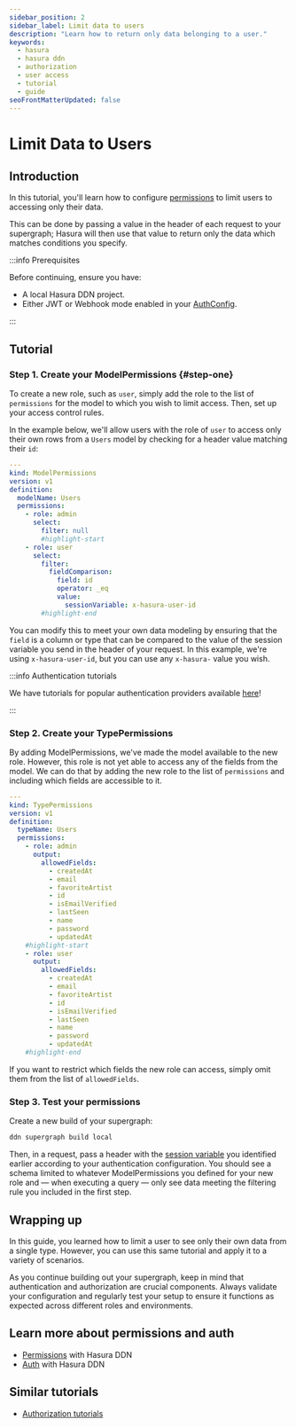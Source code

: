 ```yaml
---
sidebar_position: 2
sidebar_label: Limit data to users
description: "Learn how to return only data belonging to a user."
keywords:
  - hasura
  - hasura ddn
  - authorization
  - user access
  - tutorial
  - guide
seoFrontMatterUpdated: false
---
```


# Limit Data to Users

## Introduction

In this tutorial, you'll learn how to configure [permissions](/reference/metadata-reference/permissions.mdx) to limit
users to accessing only their data.

This can be done by passing a value in the header of each request to your supergraph; Hasura will then use that value to
return only the data which matches conditions you specify.

:::info Prerequisites

Before continuing, ensure you have:

- A local Hasura DDN project.
- Either JWT or Webhook mode enabled in your [AuthConfig](/reference/metadata-reference/auth-config.mdx).

:::

## Tutorial

### Step 1. Create your ModelPermissions {#step-one}

To create a new role, such as `user`, simply add the role to the list of `permissions` for the model to which you wish
to limit access. Then, set up your access control rules.

In the example below, we'll allow users with the role of `user` to access only their own rows from a `Users` model by
checking for a header value matching their `id`:

```yaml title="For example, in a Users.hml"
---
kind: ModelPermissions
version: v1
definition:
  modelName: Users
  permissions:
    - role: admin
      select:
        filter: null
        #highlight-start
    - role: user
      select:
        filter:
          fieldComparison:
            field: id
            operator: _eq
            value:
              sessionVariable: x-hasura-user-id
        #highlight-end
```

You can modify this to meet your own data modeling by ensuring that the `field` is a column or type that can be compared
to the value of the session variable you send in the header of your request. In this example, we're using
`x-hasura-user-id`, but you can use any `x-hasura-` value you wish.

:::info Authentication tutorials

We have tutorials for popular authentication providers available [here](/auth/jwt/tutorials/integrations/index.mdx)!

:::

### Step 2. Create your TypePermissions

By adding ModelPermissions, we've made the model available to the new role. However, this role is not yet able to access
any of the fields from the model. We can do that by adding the new role to the list of `permissions` and including which
fields are accessible to it.

```yaml title="For example, in a Users.hml"
---
kind: TypePermissions
version: v1
definition:
  typeName: Users
  permissions:
    - role: admin
      output:
        allowedFields:
          - createdAt
          - email
          - favoriteArtist
          - id
          - isEmailVerified
          - lastSeen
          - name
          - password
          - updatedAt
    #highlight-start
    - role: user
      output:
        allowedFields:
          - createdAt
          - email
          - favoriteArtist
          - id
          - isEmailVerified
          - lastSeen
          - name
          - password
          - updatedAt
    #highlight-end
```

If you want to restrict which fields the new role can access, simply omit them from the list of `allowedFields`.

### Step 3. Test your permissions

Create a new build of your supergraph:

```sh
ddn supergraph build local
```

Then, in a request, pass a header with the [session variable](#step-one) you identified earlier according to your
authentication configuration. You should see a schema limited to whatever ModelPermissions you defined for your new role
and — when executing a query — only see data meeting the filtering rule you included in the first step.

## Wrapping up

In this guide, you learned how to limit a user to see only their own data from a single type. However, you can use this
same tutorial and apply it to a variety of scenarios.

As you continue building out your supergraph, keep in mind that authentication and authorization are crucial components.
Always validate your configuration and regularly test your setup to ensure it functions as expected across different
roles and environments.

## Learn more about permissions and auth

- [Permissions](/auth/permissions/index.mdx) with Hasura DDN
- [Auth](/auth/overview.mdx) with Hasura DDN

## Similar tutorials

- [Authorization tutorials](/auth/permissions/tutorials/index.mdx)
